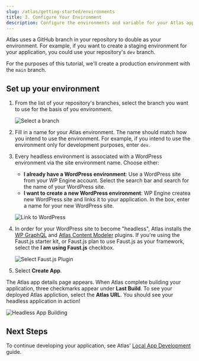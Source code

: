 ```yaml
---
slug: /atlas/getting-started/environments
title: 3. Configure Your Environment 
description: Configure the environments and variable for your Atlas application.
---
```


Atlas uses a GitHub branch in your repository to double as your environment. For example, if you want to create a staging environment for your application, you could use your repository's `dev` branch. 

For the purposes of this tutorial, we'll create a production environment with the `main` branch.

## Set up your environment

1. From the list of your repository's branches, select the branch you want to use for the basis of you environment. 

   ![Select a branch](../assets/img/select-branch.png)

2. Fill in a name for your Atlas environment. The name should match how you intend to use the environment. For example, if you intend to use the environment only for development purposes, enter `dev`. 

3. Every headless environment is associated with a WordPress environment via the site environment name. Choose either:

   - **I already have a WordPress environment**: Use a WordPress site from your WP Engine account. Select the search bar and search for the name of your WordPress site.
   - **I want to create a new WordPress environment**: WP Engine createa new WordPress site and links it to your application. In the box, enter a name for your new WordPress site.

   ![Link to WordPress](../assets/img/link-to-wordpress.png)

4. In order for your WordPress site to become "headless", Atlas installs the [WP GraphQL](https://wordpress.org/plugins/wp-graphql/) and [Atlas Content Modeler](https://my.wpengine.com/atlas#/create) plugins. If you're using the Faust.js starter kit, or Faust.js plan to use Faust.js as your framework, select the **I am using Faust.js** checkbox. 

   ![Select Faust.js Plugin](../assets/img/faustjs.png)

5. Select **Create App**. 

The Atlas app details page appears. When Atlas complete building your application, three checkmarks appear under **Last Build**. To see your deployed Atlas appliction, select the **Atlas URL**. You should see your headless application in action!

![Headless App Building](../assets/img/portal-app-building.png)

## Next Steps

To continue developing your application, see Atlas' [Local App Development](../local-app-development/overview) guide.